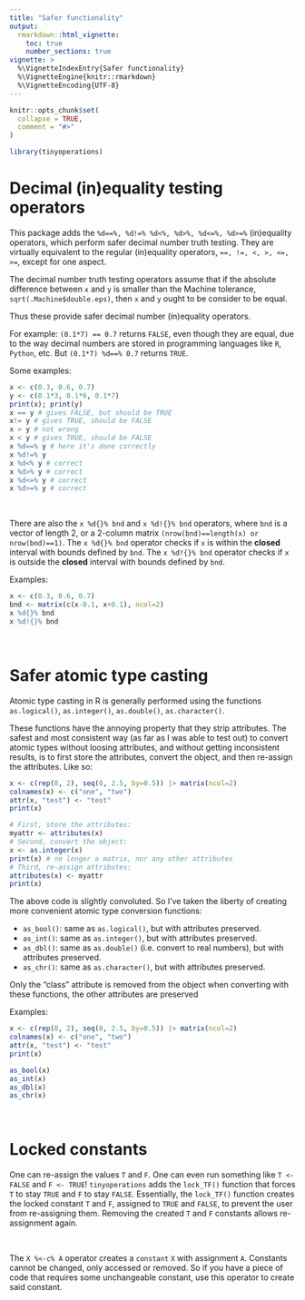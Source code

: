 ---
title: "Safer functionality"
output:
  rmarkdown::html_vignette:
    toc: true
    number_sections: true
vignette: >
  %\VignetteIndexEntry{Safer functionality}
  %\VignetteEngine{knitr::rmarkdown}
  %\VignetteEncoding{UTF-8}
---

```{r, include = FALSE}
knitr::opts_chunk$set(
  collapse = TRUE,
  comment = "#>"
)
```

```{r setup}
library(tinyoperations)
```


# Decimal (in)equality testing operators

This package adds the `%d==%, %d!=% %d<%, %d>%, %d<=%, %d>=%` (in)equality operators, which perform safer decimal number truth testing. They are virtually equivalent to the regular (in)equality operators,
`==, !=, <, >, <=, >=`,
except for one aspect.

The decimal number truth testing operators assume that if the absolute difference between `x` and `y` is smaller than the Machine tolerance, `sqrt(.Machine$double.eps)`, then `x` and `y` ought to be consider to be equal.

Thus these provide safer decimal number (in)equality operators.

For example: `(0.1*7) == 0.7` returns `FALSE`, even though they are equal, due to the way decimal numbers are stored in programming languages like `R`, `Python`, etc. But `(0.1*7) %d==% 0.7` returns `TRUE`.

Some examples:

```{r}
x <- c(0.3, 0.6, 0.7)
y <- c(0.1*3, 0.1*6, 0.1*7)
print(x); print(y)
x == y # gives FALSE, but should be TRUE
x!= y # gives TRUE, should be FALSE
x > y # not wrong
x < y # gives TRUE, should be FALSE
x %d==% y # here it's done correctly
x %d!=% y
x %d<% y # correct
x %d>% y # correct
x %d<=% y # correct
x %d>=% y # correct

```

&nbsp;

There are also the `x %d{}% bnd` and `x %d!{}% bnd` operators, where `bnd` is a vector of length 2, or a 2-column matrix `(nrow(bnd)==length(x) or nrow(bnd)==1)`.
The `x %d{}% bnd` operator checks if `x` is within the **closed** interval with bounds defined by `bnd`.
The `x %d!{}% bnd` operator checks if `x` is outside the **closed** interval with bounds defined by `bnd`.


Examples:

```{r}

x <- c(0.3, 0.6, 0.7)
bnd <- matrix(c(x-0.1, x+0.1), ncol=2)
x %d{}% bnd
x %d!{}% bnd

```


&nbsp;

# Safer atomic type casting

Atomic type casting in R is generally performed using the functions `as.logical()`, `as.integer()`, `as.double()`, `as.character()`.

These functions have the annoying property that they strip attributes. The safest and most consistent way (as far as I was able to test out) to convert atomic types without loosing attributes, and without getting inconsistent results, is to first store the attributes, convert the object, and then re-assign the attributes. Like so:

```{r}
x <- c(rep(0, 2), seq(0, 2.5, by=0.5)) |> matrix(ncol=2)
colnames(x) <- c("one", "two")
attr(x, "test") <- "test"
print(x)

# First, store the attributes:
myattr <- attributes(x)
# Second, convert the object:
x <- as.integer(x)
print(x) # no longer a matrix, nor any other attributes
# Third, re-assign attributes:
attributes(x) <- myattr
print(x)

```


The above code is slightly convoluted. So I've taken the liberty of creating more convenient atomic type conversion functions:

 - `as_bool()`: same as `as.logical()`, but with attributes preserved.
 - `as_int()`: same as `as.integer()`, but with attributes preserved.
 - `as_dbl()`: same as `as.double()` (i.e. convert to real numbers), but with attributes preserved.
 - `as_chr()`: same as `as.character()`, but with attributes preserved.
 
Only the "class" attribute is removed from the object when converting with these functions, the other attributes are preserved

Examples:

```{r}
x <- c(rep(0, 2), seq(0, 2.5, by=0.5)) |> matrix(ncol=2)
colnames(x) <- c("one", "two")
attr(x, "test") <- "test"
print(x)

as_bool(x)
as_int(x)
as_dbl(x)
as_chr(x)
```



&nbsp;


# Locked constants

One can re-assign the values `T` and `F`. One can even run something like `T <- FALSE` and `F <- TRUE`! `tinyoperations` adds the `lock_TF()` function that forces `T` to stay `TRUE` and `F` to stay `FALSE`. Essentially, the `lock_TF()` function creates the locked constant `T` and `F`, assigned to `TRUE` and `FALSE`, to prevent the user from re-assigning them. Removing the created `T` and `F` constants allows re-assignment again.

&nbsp;

The `X %<-c% A` operator creates a `constant` `X` with assignment `A`. Constants cannot be changed, only accessed or removed. So if you have a piece of code that requires some unchangeable constant, use this operator to create said constant.


&nbsp;




